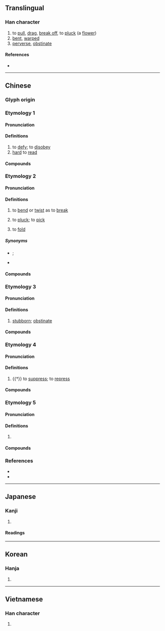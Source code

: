 {{character info}}
==Translingual==

===Han character===
{{Han char|rn=64|rad=手|as=05|sn=8|four=54027|canj=QVIS|ids=⿰扌幼}}

# to [[pull]], [[drag]], [[break off]], to [[pluck]] (a [[flower]])
# [[bent]], [[warped]]
# [[perverse]], [[obstinate]]

====References====
* {{Han ref|kx=0426.040|dkj=11962|dj=0774.060|hdz=31862.060|uh=62D7|ud=25303|bh=A9ED|bd=43501}}

----

==Chinese==
<!--
|h=pfs=au/áu
|mn=áu/qz:auh
-->
{{attention|hak}} {{attention|nan}}
{{attention|lzh}} {{attention|och}}

===Glyph origin===
{{Han etym}}

===Etymology 1===
{{zh-forms|alt=㑃}}

====Pronunciation====
{{zh-pron
|m=ào
|c=aau3
|h=pfs=
|md=áu
|mn=
|mc=
|oc=2
|cat=
}}

====Definitions====
{{zh-hanzi}}

# to [[defy]]; to [[disobey]]
# [[hard]] to [[read]]

====Compounds====
{{zh-der|四不拗六|執拗|拗不過|拗處|拗甜|拗彆|拗不登|拗句|曲拗|拗彆攪炒|拗體|拗體詩|拗強|拗蠻|拗口風|拗口令|拗口|違拗}}

===Etymology 2===
{{zh-forms}}

====Pronunciation====
{{zh-pron
|m=ǎo
|c=aau2
|h=pfs=áu
|md=ā
|mn=tw,xm,zz:áu/qz,jj,ph:auh
|mc=y
|oc=1
|cat=
}}

====Definitions====
{{zh-hanzi}}

# {{lb|zh|dialect}} to [[bend]] or [[twist]] as to [[break]]
# {{lb|zh|Hakka}} to [[pluck]]; to [[pick]] {{gl|flowers, fruits, leaves, etc.}}
# {{lb|zh|Hokkien}} to [[fold]]

=====Synonyms=====
* {{s|to pluck}} {{zh-l|摘}}; {{q|Min Nan}} {{zh-l|挽|tr=-}}
* {{s|to fold}} {{zh-l|摺}}

====Compounds====
{{zh-der|拗曲作直|拗花|點拗|拗陷|拗柴:sprain one's ankle;Cantonese}}

===Etymology 3===
{{zh-forms}}

====Pronunciation====
{{zh-pron
|m=niù
|c=
|h=pfs=
|md=áu
|mn=
|mc=
|oc=
|cat=a
}}

====Definitions====
{{zh-hanzi}}

# [[stubborn]]; [[obstinate]]

====Compounds====
{{zh-der|一不拗眾|拗性|拗相公|憋拗}}

===Etymology 4===
{{zh-forms}}

====Pronunciation====
{{zh-pron
|m=yù
|c=juk6
|h=pfs=
|mn=
|mc=
|oc=
|cat=
}}

====Definitions====
{{zh-hanzi}}

# {{†}} to [[suppress]]; to [[repress]]

====Compounds====
{{zh-der|拗怒}}

===Etymology 5===
{{zh-forms}}

====Pronunciation====
{{zh-pron
|m=
|c=aau3
|h=pfs=
|mn=
|mc=
|oc=
|cat=v
}}

====Definitions====
{{zh-hanzi}}

# {{lb|zh|Cantonese}} {{zh-alt-form|詏|to argue; to dispute|tr=-}}

====Compounds====
{{zh-der|包拗頸|拗頸|拗撬|口同鼻拗|爭拗}}

===References===
* {{R:twedu|A01549}}
* {{R:yue:Hanzi}}

----

==Japanese==

===Kanji===
{{ja-kanji|grade=|rs=手05}}

# {{rfdef|ja|sort=手05}}

====Readings====
{{ja-readings
|goon=よう
|kanon=おう
|on=いく
|kun=ねじ-る, ねじ-れる, ねじ-ける, こじ-れる, す-ねる
}}

----

==Korean==

===Hanja===
{{ko-hanja|hangeul=요|eumhun=|rv=yo|mr=yo|y=yo}}

# {{rfdef|ko|sort=手05}}

----

==Vietnamese==

===Han character===
{{vi-readings|reading=húc, ao, áo, ảo, nữu|rs=手05}}

# {{rfdef|vi|sort=手05}}